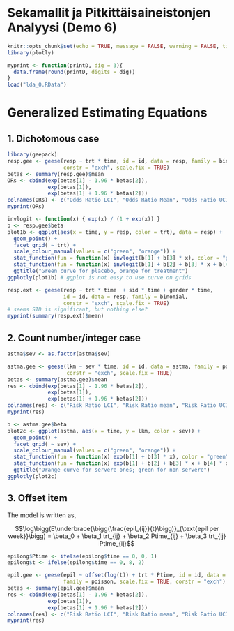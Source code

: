 # Sekamallit ja Pitkittäisaineistonjen Analyysi (Demo 6)

```r
knitr::opts_chunk$set(echo = TRUE, message = FALSE, warning = FALSE, tidy = TRUE, comment = "")
library(plotly)

myprint <- function(printD, dig = 3){
  data.frame(round(printD, digits = dig)) 
}
load("lda_0.RData")
```
# Generalized Estimating Equations

## 1. Dichotomous case
```R
library(geepack)
resp.gee <- geese(resp ~ trt * time, id = id, data = resp, family = binomial,
                  corstr = "exch", scale.fix = TRUE)
betas <- summary(resp.gee)$mean
ORs <- cbind(exp(betas[1] - 1.96 * betas[2]),
             exp(betas[1]),
             exp(betas[1] + 1.96 * betas[2]))
colnames(ORs) <- c("Odds Ratio LCI", "Odds Ratio Mean", "Odds Ratio UCI")
myprint(ORs)

invlogit <- function(x) { exp(x) / (1 + exp(x)) }
b <- resp.gee$beta
plot1b <- ggplot(aes(x = time, y = resp, color = trt), data = resp) + 
  geom_point() +  
  facet_grid( ~ trt) + 
  scale_colour_manual(values = c("green", "orange")) +
  stat_function(fun = function(x) invlogit(b[1] + b[3] * x), color = "green") + 
  stat_function(fun = function(x) invlogit(b[1] + b[2] + b[3] * x + b[4] * x), color = "orange") + 
  ggtitle("Green curve for placebo, orange for treatment")
ggplotly(plot1b) # ggplot is not easy to use curve on grids

resp.ext <- geese(resp ~ trt * time  + sid * time + gender * time, 
                  id = id, data = resp, family = binomial,
                  corstr = "exch", scale.fix = TRUE)
# seems SID is significant, but nothing else?
myprint(summary(resp.ext)$mean)
```

## 2. Count number/integer case
```R
astma$sev <- as.factor(astma$sev)

astma.gee <- geese(lkm ~ sev * time, id = id, data = astma, family = poisson,
                   corstr = "exch", scale.fix = TRUE) 
betas <- summary(astma.gee)$mean
res <- cbind(exp(betas[1] - 1.96 * betas[2]),
             exp(betas[1]),
             exp(betas[1] + 1.96 * betas[2]))
colnames(res) <- c("Risk Ratio LCI", "Risk Ratio mean", "Risk Ratio UCI")
myprint(res)

b <- astma.gee$beta
plot2c <- ggplot(astma, aes(x = time, y = lkm, color = sev)) + 
  geom_point() +  
  facet_grid( ~ sev) +
  scale_colour_manual(values = c("green", "orange")) +
  stat_function(fun = function(x) exp(b[1] + b[3] * x), color = "green") +
  stat_function(fun = function(x) exp(b[1] + b[2] + b[3] * x + b[4] * x), color = "orange") +
  ggtitle("Orange curve for servere ones; green for non-servere")
ggplotly(plot2c)
```

## 3. Offset item

The model is written as,

$$\log\bigg(E\underbrace{\bigg(\frac{epil_{ij}}{t}\bigg)}_{\text{epil per week}}\bigg) = \beta_0 + \beta_1 trt_{ij} + \beta_2 Ptime_{ij} + \beta_3 trt_{ij} Ptime_{ij}$$

```R
epilong$Ptime <- ifelse(epilong$time == 0, 0, 1)
epilong$t <- ifelse(epilong$time == 0, 8, 2)

epil.gee <- geese(epil ~ offset(log(t)) + trt * Ptime, id = id, data = epilong, 
                  family = poisson, scale.fix = TRUE, corstr = "exch")
betas <- summary(epil.gee)$mean
res <- cbind(exp(betas[1] - 1.96 * betas[2]),
             exp(betas[1]),
             exp(betas[1] + 1.96 * betas[2]))
colnames(res) <- c("Risk Ratio LCI", "Risk Ratio mean", "Risk Ratio UCI")
myprint(res)
```